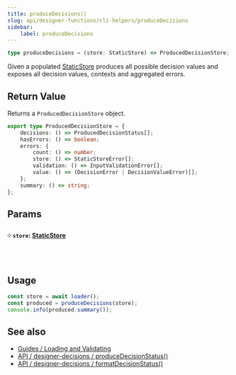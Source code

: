 ```yaml
---
title: produceDecisions()
slug: api/designer-functions/cli-helpers/produceDecisions
sidebar:
    label: produceDecisions
---
```


```ts
type produceDecisions = (store: StaticStore) => ProducedDecisionStore;
```

Given a populated [StaticStore](/api/designer-functions/Store/Types/StaticStore) produces all possible decision values and exposes all decision values, contexts and aggregated errors.

## Return Value

Returns a `ProducedDecisionStore` object.

```ts
export type ProducedDecisionStore = {
    decisions: () => ProducedDecisionStatus[];
    hasErrors: () => boolean;
    errors: {
        count: () => number;
        store: () => StaticStoreError[];
        validation: () => InputValidationError[];
        value: () => (DecisionError | DecisionValueError)[];
    };
    summary: () => string;
};
```

## Params

#### ༶ `store`: [StaticStore](/api/designer-functions/Store/Types/StaticStore)

&nbsp;

## Usage

```js
const store = await loader();
const produced = produceDecisions(store);
console.info(produced.summary());
```

## See also

-   [Guides / Loading and Validating](/guides/loading-and-validating-design-decisions/)
-   [API / designer-decisions / produceDecisionStatus()](/api/designer-decisions/cli-helpers/produceDecisionStatus)
-   [API / designer-decisions / formatDecisionStatus()](/api/designer-decisions/cli-helpers/formatDecisionStatus)
